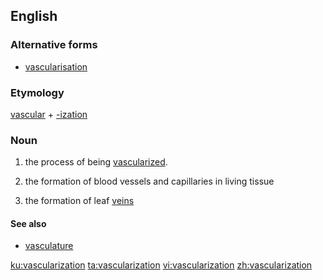 ==English==

===Alternative forms===
* [[vascularisation]]

===Etymology===
[[vascular]] + [[-ization]]

===Noun===
{{en-noun}}

# the process of being [[vascularize]]d.
# {{context|medicine|lang=en}} the formation of blood vessels and capillaries in living tissue
# {{context|botany|lang=en}} the formation of leaf [[vein]]s

====See also====
* [[vasculature]]

[[ku:vascularization]]
[[ta:vascularization]]
[[vi:vascularization]]
[[zh:vascularization]]